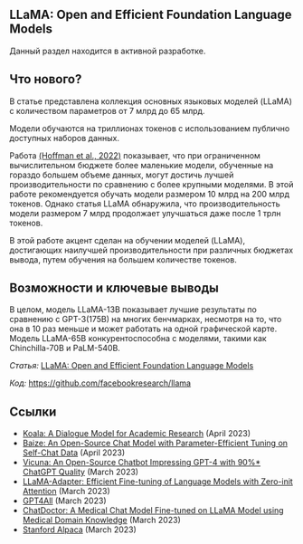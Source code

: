 ## LLaMA: Open and Efficient Foundation Language Models

<Callout emoji="⚠️">
  Данный раздел находится в активной разработке.
</Callout>




## Что нового?

В статье представлена коллекция основных языковых моделей (LLaMA) с количеством параметров от 7 млрд до 65 млрд.

Модели обучаются на триллионах токенов с использованием публично доступных наборов данных.

Работа [(Hoffman et al., 2022)](https://arxiv.org/abs/2203.15556) показывает, что при ограниченном вычислительном бюджете более маленькие модели, обученные на гораздо большем объеме данных, могут достичь лучшей производительности по сравнению с более крупными моделями. В этой работе рекомендуется обучать модели размером 10 млрд на 200 млрд токенов. Однако статья LLaMA обнаружила, что производительность модели размером 7 млрд продолжает улучшаться даже после 1 трлн токенов. 

<Screenshot src={LLAMA1} alt="LLAMA1" />

В этой работе акцент сделан на обучении моделей (LLaMA), достигающих наилучшей производительности при различных бюджетах вывода, путем обучения на большем количестве токенов.


## Возможности и ключевые выводы

В целом, модель LLaMA-13B показывает лучшие результаты по сравнению с GPT-3(175B) на многих бенчмарках, несмотря на то, что она в 10 раз меньше и может работать на одной графической карте. Модель LLaMA-65B конкурентоспособна с моделями, такими как Chinchilla-70B и PaLM-540B.

*Статья:* [LLaMA: Open and Efficient Foundation Language Models](https://arxiv.org/abs/2302.13971)

*Код:* https://github.com/facebookresearch/llama

## Ссылки

- [Koala: A Dialogue Model for Academic Research](https://bair.berkeley.edu/blog/2023/04/03/koala/) (April 2023)
- [Baize: An Open-Source Chat Model with Parameter-Efficient Tuning on Self-Chat Data](https://arxiv.org/abs/2304.01196) (April 2023)
- [Vicuna: An Open-Source Chatbot Impressing GPT-4 with 90%* ChatGPT Quality](https://vicuna.lmsys.org/) (March 2023)
- [LLaMA-Adapter: Efficient Fine-tuning of Language Models with Zero-init Attention](https://arxiv.org/abs/2303.16199) (March 2023)
- [GPT4All](https://github.com/nomic-ai/gpt4all) (March 2023)
- [ChatDoctor: A Medical Chat Model Fine-tuned on LLaMA Model using Medical Domain Knowledge](https://arxiv.org/abs/2303.14070) (March 2023)
- [Stanford Alpaca](https://github.com/tatsu-lab/stanford_alpaca) (March 2023)